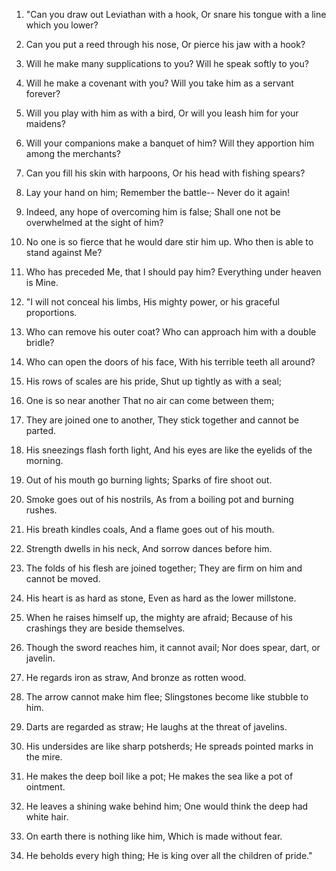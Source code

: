 
1. "Can you draw out Leviathan with a hook, Or snare his tongue with a line which you lower?

2. Can you put a reed through his nose, Or pierce his jaw with a hook?

3. Will he make many supplications to you? Will he speak softly to you?

4. Will he make a covenant with you? Will you take him as a servant forever?

5. Will you play with him as with a bird, Or will you leash him for your maidens?

6. Will your companions make a banquet of him? Will they apportion him among the merchants?

7. Can you fill his skin with harpoons, Or his head with fishing spears?

8. Lay your hand on him; Remember the battle-- Never do it again!

9. Indeed, any hope of overcoming him is false; Shall one not be overwhelmed at the sight of him?

10. No one is so fierce that he would dare stir him up. Who then is able to stand against Me?

11. Who has preceded Me, that I should pay him? Everything under heaven is Mine.

12. "I will not conceal his limbs, His mighty power, or his graceful proportions.

13. Who can remove his outer coat? Who can approach him with a double bridle?

14. Who can open the doors of his face, With his terrible teeth all around?

15. His rows of scales are his pride, Shut up tightly as with a seal;

16. One is so near another That no air can come between them;

17. They are joined one to another, They stick together and cannot be parted.

18. His sneezings flash forth light, And his eyes are like the eyelids of the morning.

19. Out of his mouth go burning lights; Sparks of fire shoot out.

20. Smoke goes out of his nostrils, As from a boiling pot and burning rushes.

21. His breath kindles coals, And a flame goes out of his mouth.

22. Strength dwells in his neck, And sorrow dances before him.

23. The folds of his flesh are joined together; They are firm on him and cannot be moved.

24. His heart is as hard as stone, Even as hard as the lower millstone.

25. When he raises himself up, the mighty are afraid; Because of his crashings they are beside themselves.

26. Though the sword reaches him, it cannot avail; Nor does spear, dart, or javelin.

27. He regards iron as straw, And bronze as rotten wood.

28. The arrow cannot make him flee; Slingstones become like stubble to him.

29. Darts are regarded as straw; He laughs at the threat of javelins.

30. His undersides are like sharp potsherds; He spreads pointed marks in the mire.

31. He makes the deep boil like a pot; He makes the sea like a pot of ointment.

32. He leaves a shining wake behind him; One would think the deep had white hair.

33. On earth there is nothing like him, Which is made without fear.

34. He beholds every high thing; He is king over all the children of pride."


